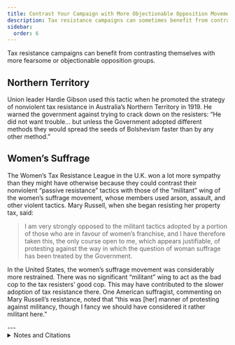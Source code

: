 ```yaml
---
title: Contrast Your Campaign with More Objectionable Opposition Movements
description: Tax resistance campaigns can sometimes benefit from contrasting themselves with more fearsome or objectionable opposition groups.
sidebar:
  order: 6
---
```


Tax resistance campaigns can benefit from contrasting themselves with more fearsome or objectionable opposition groups.

## <Badge text="Example" size="medium" /> Northern Territory

Union leader Hardie Gibson used this tactic when he promoted the strategy of nonviolent tax resistance in Australia’s Northern Territory in 1919.
He warned the government against trying to crack down on the resisters:
“He did not want trouble… but unless the Government adopted different methods they would spread the seeds of Bolshevism faster than by any other method.”

## <Badge text="Example" size="medium" /> Women’s Suffrage

The Women’s Tax Resistance League in the U.K. won a lot more sympathy than they might have otherwise because they could contrast their nonviolent “passive resistance” tactics with those of the “militant” wing of the women’s suffrage movement, whose members used arson, assault, and other violent tactics.
Mary Russell, when she began resisting her property tax, said:

> I am very strongly opposed to the militant tactics adopted by a portion of those who are in favour of women’s franchise, and I have therefore taken this, the only course open to me, which appears justifiable, of protesting against the way in which the question of woman suffrage has been treated by the Government.

In the United States, the women’s suffrage movement was considerably more restrained.
There was no significant “militant” wing to act as the bad cop to the tax resisters’ good cop.
This may have contributed to the slower adoption of tax resistance there.
One American suffragist, commenting on Mary Russell’s resistance, noted that “this was [her] manner of protesting against militancy, though I fancy we should have considered it rather militant here.”

<Aside type="tip" title="Wikipedia">
  <WikipediaBadge title="Women’s Tax Resistance League" url="https://en.wikipedia.org/wiki/Women%27s_Tax_Resistance_League" />
  <WikipediaBadge title="Suffragette bombing and arson campaign" />
  <WikipediaBadge title="Mary Russell, Duchess of Bedford" />
</Aside>
---

<details>
<summary>Notes and Citations</summary>

* [“Taxation Without Representation”](https://trove.nla.gov.au/newspaper/article/3298324) <i>The Northern Territory Times and Gazette</i> 20 September 1919 p. 17
* [“Duchess as Tax Resister”](https://trove.nla.gov.au/newspaper/article/10779307) <i>The [Melbourne] Argus</i> 23 April 1913 p. 13
* “How Pankhurstism Retards Suffrage” <i>New York Sun</i> 19 August 1913, p. 7 (quoting Carrie Chapman Catt)

</details>
